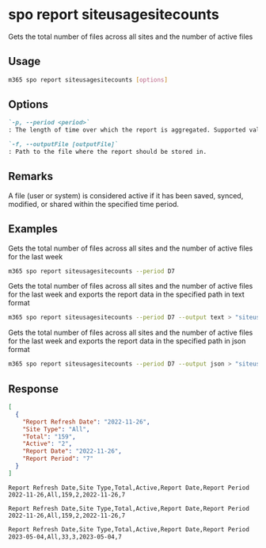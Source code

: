 
# spo report siteusagesitecounts

Gets the total number of files across all sites and the number of active files

## Usage

```sh
m365 spo report siteusagesitecounts [options]
```

## Options

```md definition-list
`-p, --period <period>`
: The length of time over which the report is aggregated. Supported values `D7`, `D30`, `D90`, `D180`.

`-f, --outputFile [outputFile]`
: Path to the file where the report should be stored in.
```

<Global />

## Remarks

A file (user or system) is considered active if it has been saved, synced, modified, or shared within the specified time period.

## Examples

Gets the total number of files across all sites and the number of active files for the last week

```sh
m365 spo report siteusagesitecounts --period D7
```

Gets the total number of files across all sites and the number of active files for the last week and exports the report data in the specified path in text format

```sh
m365 spo report siteusagesitecounts --period D7 --output text > "siteusagesitecounts.txt"
```

Gets the total number of files across all sites and the number of active files for the last week and exports the report data in the specified path in json format

```sh
m365 spo report siteusagesitecounts --period D7 --output json > "siteusagesitecounts.json"
```

## Response

<Tabs>
  <TabItem value="JSON">

  ```json
  [
    {
      "Report Refresh Date": "2022-11-26",
      "Site Type": "All",
      "Total": "159",
      "Active": "2",
      "Report Date": "2022-11-26",
      "Report Period": "7"
    }
  ]
  ```

  </TabItem>
  <TabItem value="Text">

  ```text
  Report Refresh Date,Site Type,Total,Active,Report Date,Report Period
  2022-11-26,All,159,2,2022-11-26,7
  ```

  </TabItem>
  <TabItem value="CSV">

  ```csv
  Report Refresh Date,Site Type,Total,Active,Report Date,Report Period
  2022-11-26,All,159,2,2022-11-26,7
  ```

  </TabItem>
  <TabItem value="Markdown">

  ```md
  Report Refresh Date,Site Type,Total,Active,Report Date,Report Period
  2023-05-04,All,33,3,2023-05-04,7
  ```

  </TabItem>
</Tabs>

